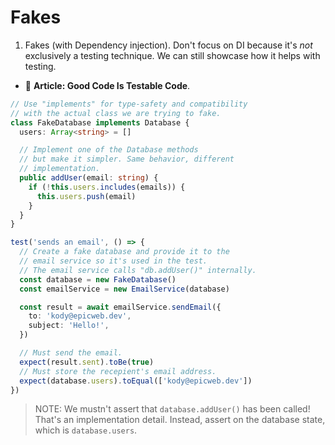 # Fakes

1. Fakes (with Dependency injection). Don't focus on DI because it's _not_ exclusively a testing technique. We can still showcase how it helps with testing.

- 📜 **Article: Good Code Is Testable Code**.

```ts
// Use "implements" for type-safety and compatibility
// with the actual class we are trying to fake.
class FakeDatabase implements Database {
  users: Array<string> = []

  // Implement one of the Database methods
  // but make it simpler. Same behavior, different
  // implementation.
  public addUser(email: string) {
    if (!this.users.includes(emails)) {
      this.users.push(email)
    }
  }
}

test('sends an email', () => {
  // Create a fake database and provide it to the
  // email service so it's used in the test.
  // The email service calls "db.addUser()" internally.
  const database = new FakeDatabase()
  const emailService = new EmailService(database)

  const result = await emailService.sendEmail({
    to: 'kody@epicweb.dev',
    subject: 'Hello!',
  })

  // Must send the email.
  expect(result.sent).toBe(true)
  // Must store the recepient's email address.
  expect(database.users).toEqual(['kody@epicweb.dev'])
})
```

> NOTE: We mustn't assert that `database.addUser()` has been called! That's an implementation detail. Instead, assert on the database state, which is `database.users`.
